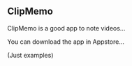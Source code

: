 ## ClipMemo

ClipMemo is a good app to note videos...

You can download the app in Appstore...

(Just examples)